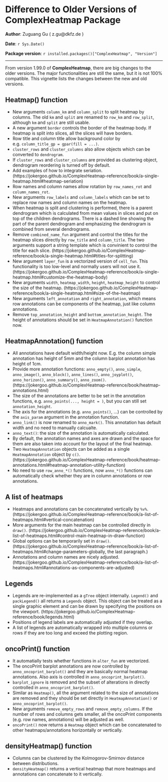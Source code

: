 <!--
%\VignetteEngine{knitr}
%\VignetteIndexEntry{Difference to older versions}
-->


Difference to Older Versions of ComplexHeatmap Package
=================================================

**Author**: Zuguang Gu ( z.gu@dkfz.de )

**Date**: `r Sys.Date()`

**Package version**: `r installed.packages()["ComplexHeatmap", "Version"]`

---------------------------------------

<style type="text/css">
h1, h2, h3, h4, h5 {
    line-height: 120%;
}
</style>

From version 1.99.0 of **ComplexHeatmap**, there are big changes to the older versions. The major
functionalities are still the same, but it is not 100% compatible. This vignette lists the
changes between the new and old versions.

## Heatmap() function

- New arguments `column_km` and `column_split` to split heatmap by columns. The old `km` and `split`
  are renamed to `row_km` and `row_split`, although `km` and `split` are still usable.
- A new argument `border` controls the border of the heatmap body. If heatmap is split into slices,
  all the slices will have borders.
- Row title and column title allow background color by e.g. `column_title_gp = gpar(fill = ...)`.
- `cluster_rows` and `cluster_columns` also allow objects which can be converted to `dendrogram`.
- If `cluster_rows` and `cluster_columns` are provided as clustering object, dendrogram reordering
  is turned off by default.
- Add examples of how to integrate seriation.
  (https://jokergoo.github.io/ComplexHeatmap-reference/book/a-single-heatmap.html#heatmap-seriation)
- Row names and column names allow rotation by `row_names_rot` and `column_names_rot`.
- New arguments `row_labels` and `column_labels` which can be set to replace row names and column
  names on the heatmap.
- When heatmap is split and clustering is performed, there is a parent dendrogram which is
  calculated from mean values in slices and put on top of the children dendrograms. There is a dashed
  line showing the part of the parent dendrogram and emphasizing the dendrogram is combined from
  several dendrograms.
- Remove `combined_name_fun` argument and control the titles for the heatmap slices directly by
  `row_title` and `column_title`. The two arguments support a string template which is convinient to
  control the title for each slice.
  (https://jokergoo.github.io/ComplexHeatmap-reference/book/a-single-heatmap.html#titles-for-splitting)
- New argument `layer_fun` is a vectorized version of `cell_fun`. This functionality is too
  low-level and normally users will not use it.
  (https://jokergoo.github.io/ComplexHeatmap-reference/book/a-single-heatmap.html#customize-the-heatmap-body)
- New arguments `width`, `heatmap_width`, `height`, `heatmap_height` to control the size of the
  heatmap.
  (https://jokergoo.github.io/ComplexHeatmap-reference/book/a-single-heatmap.html#size-of-the-heatmap)
- New arguments `left_annotation` and `right_annotation`, which means row annotations can be components
  of the heatmap, just like column annotations.
- Remove `top_annotation_height` and `bottom_annotation_height`. The height of annotations should be
  set in `HeatmapAnnotation()` function now.

## HeatmapAnnotation() function

- All annotations have default width/height now. E.g. the column simple annotation has height of 5mm
  and the column barplot annotation has height of 1cm.
- Provide more annotation functions: `anno_empty()`, `anno_simple`, `anno_image()`, `anno_block()`,
  `anno_lines()`, `anno_joyplot()`, `anno_horizon()`, `anno_summary()`, `anno_zoom()`.
  (https://jokergoo.github.io/ComplexHeatmap-reference/book/heatmap-annotations.html)
- The size of the annotations are better to be set in the annotation functions, e.g.
  `anno_points(..., height = )`, but you can still set `annotation_height`.
- The axis for the annotations (e.g. `anno_points()`, ...) can be controlled by the `axis_param`
  argument in the annotation function.
- `anno_link()` is now renamed to `anno_mark()`. This annotation has default width and no need to
  manually calcualte.
- `anno_text()`: the size of the annotation is automatically calculated.
- By default, the annotation names and axes are drawn and the space for them are also taken into
  account for the layout of the final heatmap.
- Two `HeatmapAnnotation` objects can be added as a single `HeatmapAnnotation` object by `c()`.
  (https://jokergoo.github.io/ComplexHeatmap-reference/book/heatmap-annotations.html#heatmap-annotation-utility-function)
- No need to use `row_anno_*()` functions, now `anno_*()` functions can automatically check whether
  they are in column annotations or row annotations.

## A list of heatmaps

- Heatmaps and annotations can be concatenated vertically by `%v%`.
  (https://jokergoo.github.io/ComplexHeatmap-reference/book/a-list-of-heatmaps.html#vertical-concatenation)
- More arguments for the main heatmap can be controlled directly in `draw()`.
  (https://jokergoo.github.io/ComplexHeatmap-reference/book/a-list-of-heatmaps.html#control-main-heatmap-in-draw-function)
- Global options can be temporarily set in `draw()`. (https://jokergoo.github.io/ComplexHeatmap-reference/book/a-list-of-heatmaps.html#change-parameters-globally, the last paragraph.)
- Annotations and column names are nicely adjusted.
  (https://jokergoo.github.io/ComplexHeatmap-reference/book/a-list-of-heatmaps.html#annotations-as-components-are-adjusted)

## Legends

- Legends are re-implemented as a `gTree` object internally. `Legend()` and `packLegend()` all
  returns a `Legends` object. This object can be treated as a single graphic element and can be drawn by
  specifying the positions on the viewport. (https://jokergoo.github.io/ComplexHeatmap-reference/book/legends.html)
- Positions of legend labels are automatically adjusted if they overlap.
- A list of legends are automatically wrapped into multiple columns or rows if they are too long and
  exceed the plotting region.

## oncoPrint() function

- It automatially tests whether functions in `alter_fun` are vectorized.
- The oncoPrint barplot annotations are now controlled by `anno_oncoprint_barplot()` and they are
  basically normal heatmap annotations. Also axis is controlled in `anno_oncoprint_barplot()`.
- `barplot_ignore` is removed and the subset of alterations in directly controlled in
  `anno_oncoprint_barplot()`.
- Similar as `Heatmap()`, all the argument related to the size of annotations are removed and they
  should be set directly in `HeatmapAnnotation()` or `anno_oncoprint_barplot()`.
- New arguments `remove_empty_rows` and `remove_empty_columns`. If the number of rows and columns
  gets smaller, all the oncoPrint components (e.g. row names, annotations) will be adjusted as well.
- `oncoPrint()` now returns a `Heatmap` object which can be concatenated to other
  heatmaps/annotations horizontally or vertically.

## densityHeatmap() function

- Columns can be clustered by the Kolmogorov-Smirnov distance between distributions.
- `densityHeatmap()` returns a vertical heatmap that more heatmaps and annotations can concatenate
  to it vertically.
